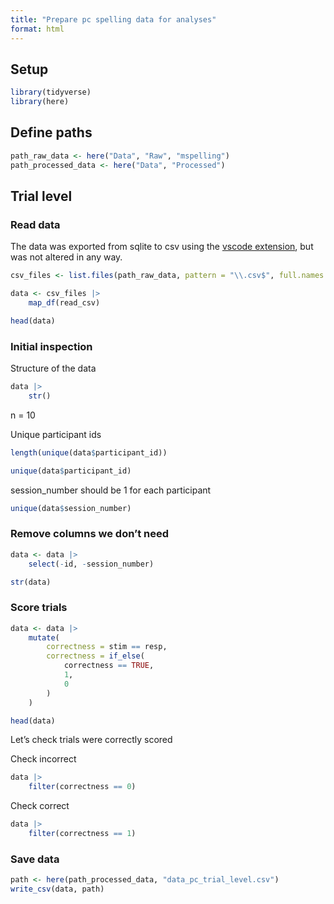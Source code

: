 ```yaml
---
title: "Prepare pc spelling data for analyses"
format: html
---
```


## Setup
```r
library(tidyverse)
library(here)
```

## Define paths
```r
path_raw_data <- here("Data", "Raw", "mspelling")
path_processed_data <- here("Data", "Processed")
```

## Trial level
### Read data

The data was exported from sqlite to csv using the [vscode extension](https://marketplace.visualstudio.com/items?itemName=alexcvzz.vscode-sqlite), but was not altered in any way.

```r
csv_files <- list.files(path_raw_data, pattern = "\\.csv$", full.names = TRUE)

data <- csv_files |>
    map_df(read_csv)

head(data)
```

### Initial inspection

Structure of the data
```r
data |>
    str()
```

n = 10

Unique participant ids 
```r
length(unique(data$participant_id))

unique(data$participant_id)
```

session_number should be 1 for each participant 

```r
unique(data$session_number)
```

### Remove columns we don't need

```r
data <- data |>
    select(-id, -session_number)

str(data)
```

### Score trials

```r
data <- data |>
    mutate(
        correctness = stim == resp,
        correctness = if_else(
            correctness == TRUE,
            1,
            0
        )
    ) 

head(data)
```

Let's check trials were correctly scored

Check incorrect
```r
data |>
    filter(correctness == 0)
```

Check correct

```r
data |>
    filter(correctness == 1)
```

### Save data

```r
path <- here(path_processed_data, "data_pc_trial_level.csv")
write_csv(data, path)
```